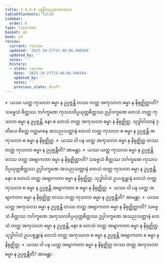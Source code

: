 ```yaml
---
title: 2.3.4.6 ပစ္စနီကပုဂ္ဂလောကာသ
tableOfContents: false
sidebar:
  order: 6
type: tipitaka
basket: ab
book: y9
review:
  current: review
  updated: '2025-10-27T21:48:06.946504'
  updated_by: ''
  notes: ''
  history:
  - state: review
    date: '2025-10-27T21:48:06.946504'
    updated_by: ''
    notes: ''
    previous_state: draft
---
```



<ReviewStatus review={frontmatter.review} showDetails={true} />

<HypothesisAnnotation frontmatter={frontmatter} />

<DynamicBreadcrumb />

<Division number="207" book="y9" e="ch" v="35" p="64">

<Paragraph number="864" book="y9">
»  ယဿ ယတ္ထ ကုသလာ ဓမ္မာ န ဥပ္ပဇ္ဇန္တိ တဿ တတ္ထ အကုသလာ ဓမ္မာ န နိရုဇ္ဈိတ္ထာတိ?
</Paragraph>

<Paragraph number="865" book="y9">
သဗ္ဗေသံ စိတ္တဿ ဘင်္ဂက္ခဏေ ကုသလဝိပ္ပယုတ္တစိတ္တဿ ဥပ္ပါဒက္ခဏေ တေသံ တတ္ထ ကုသလာ ဓမ္မာ န ဥပ္ပဇ္ဇန္တိ, နော စ တေသံ တတ္ထ အကုသလာ ဓမ္မာ န နိရုဇ္ဈိတ္ထ. သုဒ္ဓါဝါသာနံ ဒုတိယေ စိတ္တေ ဝတ္တမာနေ အသညသတ္တာနံ တေသံ တတ္ထ ကုသလာ စ ဓမ္မာ န ဥပ္ပဇ္ဇန္တိ အကုသလာ စ ဓမ္မာ န နိရုဇ္ဈိတ္ထ.
</Paragraph>

<Paragraph number="866" book="y9">
«  ယဿ ဝါ ပန ယတ္ထ အကုသလာ ဓမ္မာ န နိရုဇ္ဈိတ္ထ တဿ တတ္ထ ကုသလာ ဓမ္မာ န ဥပ္ပဇ္ဇန္တီတိ? အာမန္တာ.
</Paragraph>

<Paragraph number="867" book="y9">
»  ယဿ ယတ္ထ ကုသလာ ဓမ္မာ န ဥပ္ပဇ္ဇန္တိ တဿ တတ္ထ အဗျာကတာ ဓမ္မာ န နိရုဇ္ဈိတ္ထာတိ?
</Paragraph>

<Paragraph number="868" book="y9">
သဗ္ဗေသံ စိတ္တဿ ဘင်္ဂက္ခဏေ ကုသလဝိပ္ပယုတ္တစိတ္တဿ ဥပ္ပါဒက္ခဏေ အသညသတ္တာနံ တေသံ တတ္ထ ကုသလာ ဓမ္မာ န ဥပ္ပဇ္ဇန္တိ, နော စ တေသံ တတ္ထ အဗျာကတာ ဓမ္မာ န နိရုဇ္ဈိတ္ထ. သုဒ္ဓါဝါသံ ဥပပဇ္ဇန္တာနံ တေသံ တတ္ထ ကုသလာ စ ဓမ္မာ န ဥပ္ပဇ္ဇန္တိ အဗျာကတာ စ ဓမ္မာ န နိရုဇ္ဈိတ္ထ.
</Paragraph>

<Paragraph number="869" book="y9">
«  ယဿ ဝါ ပန ယတ္ထ အဗျာကတာ ဓမ္မာ န နိရုဇ္ဈိတ္ထ တဿ တတ္ထ ကုသလာ ဓမ္မာ န ဥပ္ပဇ္ဇန္တီတိ? အာမန္တာ.
</Paragraph>

</Division>
<Division number="208" book="y9" e="ch" v="35" p="64">

<Paragraph number="870" book="y9">
»  ယဿ ယတ္ထ အကုသလာ ဓမ္မာ န ဥပ္ပဇ္ဇန္တိ တဿ တတ္ထ အဗျာကတာ ဓမ္မာ န နိရုဇ္ဈိတ္ထာတိ?
</Paragraph>

<Paragraph number="871" book="y9">
သဗ္ဗေသံ စိတ္တဿ ဘင်္ဂက္ခဏေ အကုသလဝိပ္ပယုတ္တစိတ္တဿ ဥပ္ပါဒက္ခဏေ အသညသတ္တာနံ တေသံ တတ္ထ အကုသလာ ဓမ္မာ န ဥပ္ပဇ္ဇန္တိ, နော စ တေသံ တတ္ထ အဗျာကတာ ဓမ္မာ န နိရုဇ္ဈိတ္ထ. သုဒ္ဓါဝါသံ ဥပပဇ္ဇန္တာနံ တေသံ တတ္ထ အကုသလာ စ ဓမ္မာ န ဥပ္ပဇ္ဇန္တိ အဗျာကတာ စ ဓမ္မာ န နိရုဇ္ဈိတ္ထ.
</Paragraph>

<Paragraph number="872" book="y9">
«  ယဿ ဝါ ပန ယတ္ထ အဗျာကတာ ဓမ္မာ န နိရုဇ္ဈိတ္ထ တဿ တတ္ထ အကုသလာ ဓမ္မာ န ဥပ္ပဇ္ဇန္တီတိ? အာမန္တာ.
</Paragraph>
</Division>